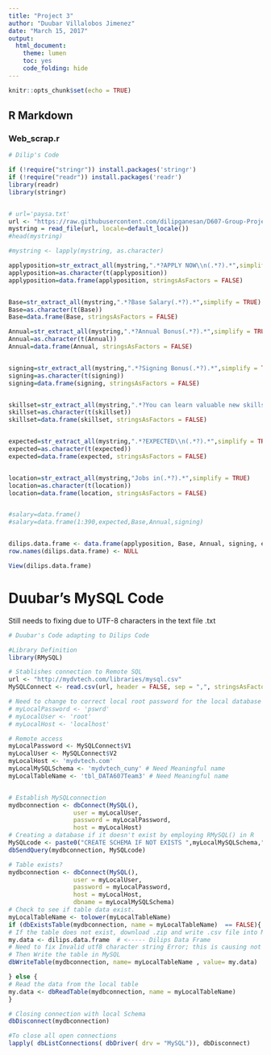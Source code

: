 ---
title: "Project 3"
author: "Duubar Villalobos Jimenez"
date: "March 15, 2017"
output:
  html_document:
    theme: lumen
    toc: yes
    code_folding: hide
---

```{r setup, include=FALSE}
knitr::opts_chunk$set(echo = TRUE)
```

## R Markdown

### Web_scrap.r


```{r}
# Dilip's Code

if (!require("stringr")) install.packages('stringr')
if (!require("readr")) install.packages('readr')
library(readr)
library(stringr)


# url='paysa.txt'
url <- "https://raw.githubusercontent.com/dilipganesan/D607-Group-Project/patch-1/scripts/paysa.txt"
mystring = read_file(url, locale=default_locale())
#head(mystring)

#mystring <- lapply(mystring, as.character)

applyposition=str_extract_all(mystring,".*?APPLY NOW\\n(.*?).*",simplify = TRUE)
applyposition=as.character(t(applyposition))
applyposition=data.frame(applyposition, stringsAsFactors = FALSE)


Base=str_extract_all(mystring,".*?Base Salary(.*?).*",simplify = TRUE)
Base=as.character(t(Base))
Base=data.frame(Base, stringsAsFactors = FALSE)

Annual=str_extract_all(mystring,".*?Annual Bonus(.*?).*",simplify = TRUE)
Annual=as.character(t(Annual))
Annual=data.frame(Annual, stringsAsFactors = FALSE)


signing=str_extract_all(mystring,".*?Signing Bonus(.*?).*",simplify = TRUE)
signing=as.character(t(signing))
signing=data.frame(signing, stringsAsFactors = FALSE)


skillset=str_extract_all(mystring,".*?You can learn valuable new skills like:(.*?).*",simplify = TRUE)
skillset=as.character(t(skillset))
skillset=data.frame(skillset, stringsAsFactors = FALSE)


expected=str_extract_all(mystring,".*?EXPECTED\\n(.*?).*",simplify = TRUE)
expected=as.character(t(expected))
expected=data.frame(expected, stringsAsFactors = FALSE)


location=str_extract_all(mystring,"Jobs in(.*?).*",simplify = TRUE)
location=as.character(t(location))
location=data.frame(location, stringsAsFactors = FALSE)


#salary=data.frame()
#salary=data.frame(1:390,expected,Base,Annual,signing)


dilips.data.frame <- data.frame(applyposition, Base, Annual, signing, expected, skillset, location)
row.names(dilips.data.frame) <- NULL

View(dilips.data.frame)
```

# Duubar's MySQL Code

Still needs to fixing due to UTF-8 characters in the text file .txt

```{r}
# Duubar's Code adapting to Dilips Code

#Library Definition
library(RMySQL)

# Stablishes connection to Remote SQL
url <- "http://mydvtech.com/libraries/mysql.csv"
MySQLConnect <- read.csv(url, header = FALSE, sep = ",", stringsAsFactors=FALSE)

# Need to change to correct local root password for the local database
# myLocalPassword <- 'pswrd'
# myLocalUser <- 'root'
# myLocalHost <- 'localhost'

# Remote access
myLocalPassword <- MySQLConnect$V1
myLocalUser <- MySQLConnect$V2
myLocalHost <- 'mydvtech.com'
myLocalMySQLSchema <- 'mydvtech_cuny' # Need Meaningful name
myLocalTableName <- 'tbl_DATA607Team3' # Need Meaningful name


# Establish MySQLconnection
mydbconnection <- dbConnect(MySQL(), 
                  user = myLocalUser,
                  password = myLocalPassword,
                  host = myLocalHost)
# Creating a database if it doesn't exist by employing RMySQL() in R
MySQLcode <- paste0("CREATE SCHEMA IF NOT EXISTS ",myLocalMySQLSchema,";",sep="")
dbSendQuery(mydbconnection, MySQLcode)

# Table exists?
mydbconnection <- dbConnect(MySQL(), 
                  user = myLocalUser,
                  password = myLocalPassword,
                  host = myLocalHost,
                  dbname = myLocalMySQLSchema)
# Check to see if table data exist.
myLocalTableName <- tolower(myLocalTableName)
if (dbExistsTable(mydbconnection, name = myLocalTableName)  == FALSE){
# If the table does not exist, download .zip and write .csv file into MySQL
my.data <- dilips.data.frame  # <----- Dilips Data Frame
# Need to fix Invalid utf8 character string Error; this is causing not to load data into MySQL
# Then Write the table in MySQL
dbWriteTable(mydbconnection, name= myLocalTableName , value= my.data)

} else {
# Read the data from the local table
my.data <- dbReadTable(mydbconnection, name = myLocalTableName)
}

# Closing connection with local Schema
dbDisconnect(mydbconnection)

#To close all open connections
lapply( dbListConnections( dbDriver( drv = "MySQL")), dbDisconnect)
```


